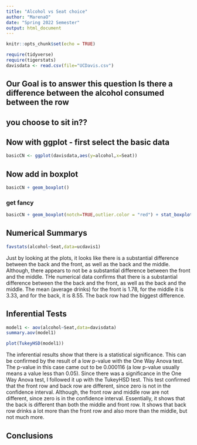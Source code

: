 ```yaml
---
title: "Alcohol vs Seat choice"
author: "MarenaO"
date: "Spring 2022 Semester"
output: html_document
---
```


```r
knitr::opts_chunk$set(echo = TRUE)
```

```r
require(tidyverse)
require(tigerstats)
davisdata <- read.csv(file="UCDavis.csv")
```
## Our Goal is to answer this question Is there a difference between the alcohol consumed between the row
## you choose to sit in??

## Now with ggplot - first select the basic data

```r
basicCN <- ggplot(davisdata,aes(y=alcohol,x=Seat))
```
## Now add in boxplot

```r
basicCN + geom_boxplot()
```
  
  
### get fancy  

```r
basicCN + geom_boxplot(notch=TRUE,outlier.color = "red") + stat_boxplot(geom ='errorbar') + labs(title="Fancy notch boxplot \n with 2 lines")
```

## Numerical Summarys 

```r
favstats(alcohol~Seat,data=ucdavis1)
```
Just by looking at the plots, it looks like there is a substantial difference between the back and the front, as well as the back and the middle. Although, there appears to not be a substantial difference between the front and the middle. THe numerical data confirms that there is a substantial difference between the the back and the front, as well as the back and the middle. The mean (average drinks) for the front is 1.78, for the middle it is 3.33, and for the back, it is 8.55. The back row had the biggest difference.  

## Inferential Tests

```r
model1 <- aov(alcohol~Seat,data=davisdata)
summary.aov(model1)
```

```r
plot(TukeyHSD(model1))
```

The inferential results show that there is a statistical significance. This can be confirmed by the result of a low p-value with the One Way Anova test. The p-value in this case came out to be 0.000116 (a low p-value usually means a value less than 0.05). Since there was a significance in the One Way Anova test, I followed it up with the TukeyHSD test. This test confirmed that the front row and back row are different, since zero is not in the confidence interval. Although, the front row and middle row are not different, since zero is in the confidence interval. Essentially, it shows that the back is different than both the middle and front row. It shows that back row drinks a lot more than the front row and also more than the middle, but not much more. 

## Conclusions


